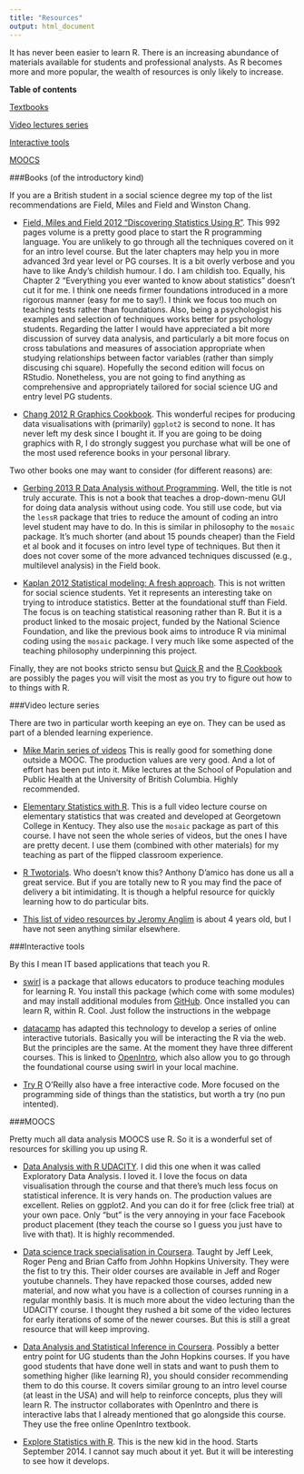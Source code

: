 ```yaml
---
title: "Resources"
output: html_document
---
```


It has never been easier to learn R. There is an increasing abundance of materials available for students and professional analysts. As R becomes more and more popular, the wealth of resources is only likely to increase.

**Table of contents**

[Textbooks](#books-of-the-introductory-kind)

[Video lectures series](#video-lecture-series)

[Interactive tools](#interactive-tools)

[MOOCS](#moocs)


###Books (of the introductory kind)

If you are a British student in a social science degree my top of the list recommendations are Field, Miles and Field and Winston Chang.

+ [Field, Miles and Field 2012 "Discovering Statistics Using R"](http://www.sagepub.com/dsur/main.htm). This 992 pages volume is a pretty good place to start the R programming language. You are unlikely to go through all the techniques covered on it for an intro level course. But the later chapters may help you in more advanced 3rd year level or PG courses. It is a bit overly verbose and you have to like Andy's childish humour. I do. I am childish too. Equally, his Chapter 2 "Everything you ever wanted to know about statistics" doesn't cut it for me. I think one needs firmer foundations introduced in a more rigorous manner (easy for me to say!). I think we focus too much on teaching tests rather than foundations. Also, being a psychologist his examples and selection of techniques works better for psychology students. Regarding the latter I would have appreciated a bit more discussion of survey data analysis, and particularly a bit more focus on cross tabulations and measures of association appropriate when studying relationships between factor variables (rather than simply discusing chi square). Hopefully the second edition will focus on RStudio. Nonetheless, you are not going to find anything as comprehensive and appropriately tailored for social science UG and entry level PG students. 

+ [Chang 2012 R Graphics Cookbook](http://shop.oreilly.com/product/0636920023135.do). This wonderful recipes for producing data visualisations with (primarily) `ggplot2` is second to none. It has never left my desk since I bought it. If you are going to be doing graphics with R, I do strongly suggest you purchase what will be one of the most used reference books in your personal library.

Two other books one may want to consider (for different reasons) are:

+ [Gerbing 2013 R Data Analysis without Programming](http://www.routledge.com/articles/r_data_analysis_without_programming/). Well, the title is not truly accurate. This is not a book that teaches a drop-down-menu GUI for doing data analysis without using code. You still use code, but via the `lessR` package that tries to reduce the amount of coding an intro level student may have to do. In this is similar in philosophy to the `mosaic` package. It's much shorter (and about 15 pounds cheaper) than the Field et al book and it focuses on intro level type of techniques. But then it does not cover some of the more advanced techniques discussed (e.g., multilevel analysis) in the Field book.

+ [Kaplan  2012 Statistical modeling: A fresh approach](http://www.mosaic-web.org/go/StatisticalModeling/). This is not written for social science students. Yet it represents an interesting take on trying to introduce statistics. Better at the foundational stuff than Field. The focus is on teaching statistical reasoning rather than R. But it is a product linked to the mosaic project, funded by the National Science Foundation, and like the previous book aims to introduce R via minimal coding using the `mosaic` package. I very much like some aspected of the teaching philosophy underpinning this project. 

Finally, they are not books stricto sensu but [Quick R](http://www.statmethods.net/) and the [R Cookbook](http://www.cookbook-r.com/) are possibly the pages you will visit the most as you try to figure out how to to things with R.

###Video lecture series

There are two in particular worth keeping an eye on. They can be used as part of a blended learning experience.

+ [Mike Marin series of videos](https://www.youtube.com/playlist?list=PLqzoL9-eJTNATicffatWXTEjwMq6N0Sf3) This is really good for something done outside a MOOC. The production values are very good. And a lot of effort has been put into it. Mike lectures at the School of Population and Public Health at the University of British Columbia. Highly recommended.

+ [Elementary Statistics with R](https://www.youtube.com/user/GCstats). This is a full video lecture course on elementary statistics that was created and developed at Georgetown College in Kentucy. They also use the `mosaic` package as part of this course. I have not seen the whole series of videos, but the ones I have are pretty decent. I use them (combined with other materials) for my teaching as part of the flipped classroom experience.

+ [R Twotorials](http://www.twotorials.com/). Who doesn't know this? Anthony D'amico has done us all a great service. But if you are totally new to R you may find the pace of delivery a bit intimidating. It is though a helpful resource for quickly learning how to do particular bits.

+ [This list of video resources by Jeromy Anglim](http://jeromyanglim.blogspot.co.uk/2010/05/videos-on-data-analysis-with-r.html) is about 4 years old, but I have not seen anything similar elsewhere.

###Interactive tools

By this I mean IT based applications that teach you R.

+ [swirl](http://swirlstats.com/) is a package that allows educators to produce teaching modules for learning R. You install this package (which come with some modules) and may install additional modules from [GitHub](https://github.com/swirldev/swirl_courses). Once installed you can learn R, within R. Cool. Just follow the instructions in the webpage

+ [datacamp](https://www.datacamp.com/) has adapted this technology to develop a series of online interactive tutorials. Basically you will be interacting the R via the web. But the principles are the same. At the moment they have three different courses. This is linked to [OpenIntro](http://www.openintro.org/stat/labs.php?stat_book=os), which also allow you to go through the foundational course using swirl in your local machine. 

+ [Try R](http://tryr.codeschool.com/) O'Reilly also have a free interactive code. More focused on the programming side of things than the statistics, but worth a try (no pun intented).

###MOOCS

Pretty much all data analysis MOOCS use R. So it is a wonderful set of resources for skilling you up using R.

+ [Data Analysis with R UDACITY](https://www.udacity.com/course/ud651). I did this one when it was called Exploratory Data Analysis. I loved it. I love the focus on data visualisation through the course and that there's much less focus on statistical inference. It is very hands on. The production values are excellent. Relies on ggplot2. And you can do it for free (click free trial) at your own pace. Only "but" is the very annoying in your face Facebook product placement (they teach the course so I guess you just have to live with that). It is highly recommended.

+ [Data science track specialisation in Coursera](https://www.coursera.org/specialization/jhudatascience/1?utm_medium=listingPage). Taught by Jeff Leek, Roger Peng and Brian Caffo from Johhn Hopkins University. They were the fist to try this. Their older courses are available in Jeff and Roger youtube channels. They have repacked those courses, added new material, and now what you have is a collection of courses running in a regular monthly basis. It is much more about the video lecturing than the UDACITY course. I thought they rushed a bit some of the video lectures for early iterations of some of the newer courses. But this is still a great resource that will keep improving.

+ [Data Analysis and Statistical Inference in Coursera](https://www.coursera.org/course/statistics). Possibly a better entry point for UG students than the John Hopkins courses. If you have good students that have done well in stats and want to push them to something higher (like learning R), you should consider recommending them to do this course. It covers similar groung to an intro level course (at least in the USA) and will help to reinforce concepts, plus they will learn R. The instructor collaborates with OpenIntro and there is interactive labs that I already mentioned that go alongside this course. They use the free online OpenIntro textbook.

+ [Explore Statistics with R](https://www.edx.org/course/kix/kix-kiexplorx-explore-statistics-r-1524#.VAhZ__ldWPU). This is the new kid in the hood. Starts September 2014. I cannot say much about it yet. But it will be interesting to see how it develops.